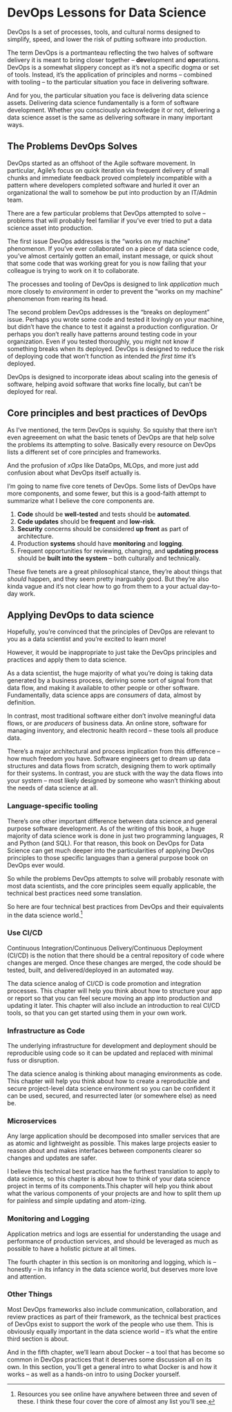 # DevOps Lessons for Data Science

DevOps Is a set of processes, tools, and cultural norms designed to simplify, speed, and lower the risk of putting software into production.

The term DevOps is a portmanteau reflecting the two halves of software delivery it is meant to bring closer together -- **dev**elopment and **op**erations. DevOps is a somewhat slippery concept as it's not a specific dogma or set of tools. Instead, it's the application of principles and norms -- combined with tooling -- to the particular situation you face in delivering software.

And for you, the particular situation you face is delivering data science assets. Delivering data science fundamentally is a form of software development. Whether you consciously acknowledge it or not, delivering a data science asset is the same as delivering software in many important ways.

## The Problems DevOps Solves

DevOps started as an offshoot of the Agile software movement. In particular, Agile's focus on quick iteration via frequent delivery of small chunks and immediate feedback proved completely incompatible with a pattern where developers completed software and hurled it over an organizational the wall to somehow be put into production by an IT/Admin team.

There are a few particular problems that DevOps attempted to solve -- problems that will probably feel familiar if you've ever tried to put a data science asset into production.

The first issue DevOps addresses is the "works on my machine" phenomenon. If you've ever collaborated on a piece of data science code, you've almost certainly gotten an email, instant message, or quick shout that some code that was working great for you is now failing that your colleague is trying to work on it to collaborate.

The processes and tooling of DevOps is designed to link *application* much more closely to *environment* in order to prevent the "works on my machine" phenomenon from rearing its head.

The second problem DevOps addresses is the "breaks on deployment" issue. Perhaps you wrote some code and tested it lovingly on your machine, but didn't have the chance to test it against a production configuration. Or perhaps you don't really have patterns around testing code in your organization. Even if you tested thoroughly, you might not know if something breaks when its deployed. DevOps is designed to reduce the risk of deploying code that won't function as intended *the first time* it's deployed.

DevOps is designed to incorporate ideas about scaling into the genesis of software, helping avoid software that works fine locally, but can't be deployed for real.

## Core principles and best practices of DevOps

As I've mentioned, the term DevOps is squishy. So squishy that there isn't even agreeement on what the basic tenets of DevOps are that help solve the problems its attempting to solve. Basically every resource on DevOps lists a different set of core principles and frameworks.

And the profusion of *xOps* like DataOps, MLOps, and more just add confusion about what DevOps itself actually is.

I'm going to name five core tenets of DevOps. Some lists of DevOps have more components, and some fewer, but this is a good-faith attempt to summarize what I believe the core components are.

1.  **Code** should be **well-tested** and tests should be **automated**.
2.  **Code updates** should be **frequent** and **low-risk**.
3.  **Security** concerns should be considered **up front** as part of architecture.
4.  Production **systems** should have **monitoring** and **logging**.
5.  Frequent opportunities for reviewing, changing, and **updating process** should be **built into the system** -- both culturally and technically.

These five tenets are a great philosophical stance, they're about things that *should* happen, and they seem pretty inarguably good. But they're also kinda vague and it's not clear how to go from them to a your actual day-to-day work.

## Applying DevOps to data science

Hopefully, you're convinced that the principles of DevOps are relevant to you as a data scientist and you're excited to learn more!

However, it would be inappropriate to just take the DevOps principles and practices and apply them to data science.

As a data scientist, the huge majority of what you're doing is taking data generated by a business process, deriving some sort of signal from that data flow, and making it available to other people or other software. Fundamentally, data science apps are *consumers* of data, almost by definition.

In contrast, most traditional software either don't involve meaningful data flows, or are *producers* of business data. An online store, software for managing inventory, and electronic health record -- these tools all produce data.

There's a major architectural and process implication from this difference -- how much freedom you have. Software engineers get to dream up data structures and data flows from scratch, designing them to work optimally for their systems. In contrast, you are stuck with the way the data flows into your system -- most likely designed by someone who wasn't thinking about the needs of data science at all.

::: callout-note
### Language-specific tooling

There's one other important difference between data science and general purpose software development. As of the writing of this book, a huge majority of data science work is done in just two programming languages, R and Python (and SQL). For that reason, this book on DevOps for Data Science can get much deeper into the particularities of applying DevOps principles to those specific languages than a general purpose book on DevOps ever would.
:::

So while the problems DevOps attempts to solve will probably resonate with most data scientists, and the core principles seem equally applicable, the technical best practices need some translation.

So here are four technical best practices from DevOps and their equivalents in the data science world.[^1-0-sec-intro-1]

[^1-0-sec-intro-1]: Resources you see online have anywhere between three and seven of these. I think these four cover the core of almost any list you'll see.

### Use CI/CD

Continuous Integration/Continuous Delivery/Continuous Deployment (CI/CD) is the notion that there should be a central repository of code where changes are merged. Once these changes are merged, the code should be tested, built, and delivered/deployed in an automated way.

The data science analog of CI/CD is code promotion and integration processes. This chapter will help you think about how to structure your app or report so that you can feel secure moving an app into production and updating it later. This chapter will also include an introduction to real CI/CD tools, so that you can get started using them in your own work.

### Infrastructure as Code

The underlying infrastructure for development and deployment should be reproducible using code so it can be updated and replaced with minimal fuss or disruption.

The data science analog is thinking about managing environments as code. This chapter will help you think about how to create a reproducible and secure project-level data science environment so you can be confident it can be used, secured, and resurrected later (or somewhere else) as need be.

### Microservices

Any large application should be decomposed into smaller services that are as atomic and lightweight as possible. This makes large projects easier to reason about and makes interfaces between components clearer so changes and updates are safer.

I believe this technical best practice has the furthest translation to apply to data science, so this chapter is about how to think of your data science project in terms of its components.This chapter will help you think about what the various components of your projects are and how to split them up for painless and simple updating and atom-izing.

### Monitoring and Logging

Application metrics and logs are essential for understanding the usage and performance of production services, and should be leveraged as much as possible to have a holistic picture at all times.

The fourth chapter in this section is on monitoring and logging, which is -- honestly -- in its infancy in the data science world, but deserves more love and attention.

### Other Things

Most DevOps frameworks also include communication, collaboration, and review practices as part of their framework, as the technical best practices of DevOps exist to support the work of the people who use them. This is obviously equally important in the data science world -- it's what the entire third section is about.

And in the fifth chapter, we'll learn about Docker -- a tool that has become so common in DevOps practices that it deserves some discussion all on its own. In this section, you'll get a general intro to what Docker is and how it works -- as well as a hands-on intro to using Docker yourself.
